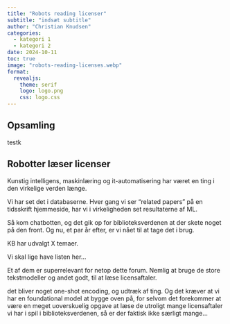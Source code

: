 ```yaml
---
title: "Robots reading licenser"
subtitle: "indsæt subtitle"
author: "Christian Knudsen"
categories:
  - kategori 1
  - kategori 2
date: 2024-10-11
toc: true
image: "robots-reading-licenses.webp"
format:
  revealjs:
    theme: serif
    logo: logo.png
    css: logo.css
---
```

## Opsamling

testk

## Robotter læser licenser

Kunstig intelligens, maskinlæring og it-automatisering har været en ting i
den virkelige verden længe.

Vi har set det i databaserne. Hver gang vi ser "related papers" på en tidsskrift
hjemmeside, har vi i virkeligheden set resultaterne af ML.

Så kom chatbotten, og det gik op for biblioteksverdenen at der skete noget på den
front. Og nu, et par år efter, er vi nået til at tage det i brug.

KB har udvalgt X temaer. 

Vi skal lige have listen her...

Et af dem er superrelevant for netop dette forum. Nemlig at bruge 
de store tekstmodeller og andet godt, til at læse licensaftaler.

det bliver noget one-shot encoding, og udtræk af ting. Og det kræver at vi
har en foundational model at bygge oven på, for selvom det forekommer at være
en meget uoverskuelig opgave at læse de utroligt mange licensaftaler vi har 
i spil i biblioteksverdenen, så er der faktisk ikke særligt mange...


